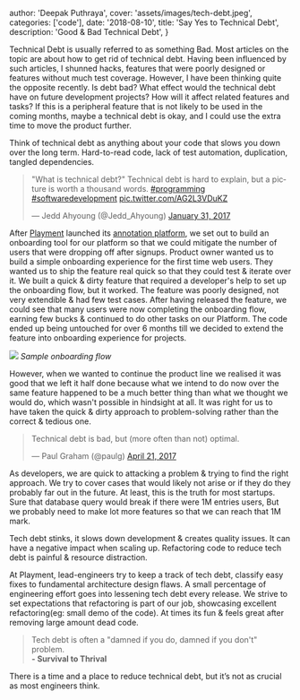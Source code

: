 
author: 'Deepak Puthraya',
cover: 'assets/images/tech-debt.jpeg',
categories: ['code'],
date: '2018-08-10',
title: 'Say Yes to Technical Debt',
description: 'Good & Bad Technical Debt',
}


Technical Debt is usually referred to as something Bad. Most articles on the topic are about how to get rid of technical debt. Having been influenced by such articles, I shunned hacks, features that were poorly designed or features without much test coverage. However, I have been thinking quite the opposite recently. Is debt bad? What effect would the technical debt have on future development projects? How will it affect related features and tasks? If this is a peripheral feature that is not likely to be used in the coming months, maybe a technical debt is okay, and I could use the extra time to move the product further.

Think of technical debt as anything about your code that slows you down over the long term. Hard-to-read code, lack of test automation, duplication, tangled dependencies.

<blockquote class="twitter-tweet" data-lang="en"><p lang="en" dir="ltr">&quot;What is technical debt?&quot; Technical debt is hard to explain, but a picture is worth a thousand words. <a href="https://twitter.com/hashtag/programming?src=hash&amp;ref_src=twsrc%5Etfw">#programming</a> <a href="https://twitter.com/hashtag/softwaredevelopment?src=hash&amp;ref_src=twsrc%5Etfw">#softwaredevelopment</a> <a href="https://t.co/AG2L3VDuKZ">pic.twitter.com/AG2L3VDuKZ</a></p>&mdash; Jedd Ahyoung (@Jedd_Ahyoung) <a href="https://twitter.com/Jedd_Ahyoung/status/826551935822077952?ref_src=twsrc%5Etfw">January 31, 2017</a></blockquote>
<script async src="https://platform.twitter.com/widgets.js" charset="utf-8"></script>

After [Playment](https://playment.io "Playment's website") launched its [annotation platform](https://app.playment.io "Playment's annotation platform"), we set out to build an onboarding tool for our platform so that we could mitigate the number of users that were dropping off after signups. Product owner wanted us to build a simple onboarding experience for the first time web users. They wanted us to ship the feature real quick so that they could test & iterate over it. We built a quick & dirty feature that required a developer's help to set up the onboarding flow, but it worked. The feature was poorly designed,  not very extendible & had few test cases. After having released the feature, we could see that many users were now completing the onboarding flow, earning few bucks & continued to do other tasks on our Platform. The code ended up being untouched for over 6 months till we decided to extend the feature into onboarding experience for projects.

![](/assets/images/sample_onboarding.png)
*Sample onboarding flow*

However, when we wanted to continue the product line we realised it was good that we left it half done because what we intend to do now over the same feature happened to be a much better thing than what we thought we would do, which wasn't possible in hindsight at all. It was right for us to have taken the quick & dirty approach to problem-solving rather than the correct & tedious one.


<blockquote class="twitter-tweet" data-lang="en"><p lang="en" dir="ltr">Technical debt is bad, but (more often than not) optimal.</p>&mdash; Paul Graham (@paulg) <a href="https://twitter.com/paulg/status/855342574063800320?ref_src=twsrc%5Etfw">April 21, 2017</a></blockquote>

As developers, we are quick to attacking a problem & trying to find the right approach. We try to cover cases that would likely not arise or if they do they probably far out in the future. At least, this is the truth for most startups. Sure that database query would break if there were 1M entries users, But we probably need to make lot more features so that we can reach that 1M mark.

Tech debt stinks, it slows down development & creates quality issues. It can have a negative impact when scaling up. Refactoring code to reduce tech debt is painful & resource distraction.

At Playment, lead-engineers try to keep a track of tech debt, classify easy fixes to fundamental architecture design flaws. A small percentage of engineering effort goes into lessening tech debt every release. We strive to set expectations that refactoring is part of our job, showcasing excellent refactoring(eg: small demo of the code). At times its fun & feels great after removing large amount dead code.

> Tech debt is often a "damned if you do, damned if you don't" problem.
> <br/><b>\- Survival to Thrival </b>

There is a time and a place to reduce technical debt, but it’s not as crucial as most engineers think.
